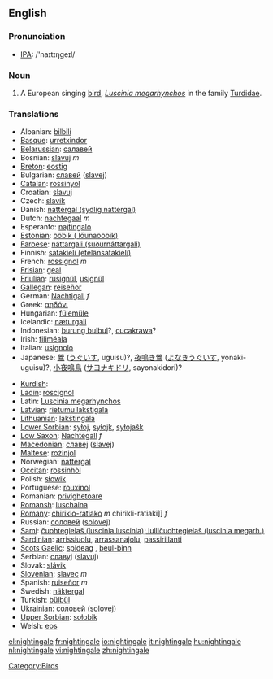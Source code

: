==English==

===Pronunciation===
*[[w:IPA|IPA]]: /'naɪtɪŋgeɪl/

===Noun===
{{en-noun}}
# A European singing [[bird]], ''[[Luscinia megarhynchos]]'' in the family [[Turdidae]].

===Translations===
{{top}}
*Albanian: [[bilbili]]
*[[Basque]]: [[urretxindor]]
*[[Belarussian]]: [[салавей]]
*Bosnian: [[slavuj]] ''m''
*[[Breton]]: [[eostig]]
*Bulgarian: [[славей]] ([[slavej]])
*[[Catalan]]: [[rossinyol]]
*Croatian: [[slavuj]]
*Czech: [[slavík]]
*Danish: [[nattergal (sydlig nattergal)]]
*Dutch: [[nachtegaal]] ''m''
*Esperanto: [[najtingalo]]
*[[Estonian]]: [[ööbik ( lőunaööbik)]]
*[[Faroese]]: [[náttargali (suðurnáttargali)]]
*Finnish: [[satakieli (etelänsatakieli)]]
*French: [[rossignol]] ''m''
*[[Frisian]]: [[geal]]
*[[Friulian]]: [[rusignűl]], [[usignűl]]
*[[Gallegan]]: [[reiseñor]]
*German: [[Nachtigall]] ''f''
*Greek: [[αηδόνι]] '' ''
*Hungarian: [[fülemüle]]
*Icelandic: [[næturgali]]
*Indonesian: [[burung bulbul]]?, [[cucakrawa]]?
*Irish: [[filiméala]]
*Italian: [[usignolo]] '' ''
*Japanese: [[鶯]] ([[うぐいす]], uguisu)?, [[夜鳴き鶯]] ([[よなきうぐいす]], yonaki-uguisu)?, [[小夜鳴鳥]] ([[サヨナキドリ]], sayonakidori)?
{{mid}}
*[[Kurdish]]: {{trad|ku|bilbil}} {{m}}
*[[Ladin]]: [[roscignol]]
*Latin: [[Luscinia megarhynchos]] '' ''
*[[Latvian]]: [[rietumu lakstīgala]]
*[[Lithuanian]]: [[lakštingala]]
*[[Lower Sorbian]]: [[syłoj]], [[syłojk]], [[syłojašk]]
*[[Low Saxon]]: [[Nachtegall]] ''f''
*[[Macedonian]]: [[славеj]] ([[slavej]])
*[[Maltese]]: [[rożinjol]]
*Norwegian: [[nattergal]]
*[[Occitan]]: [[rossinhòl]]
*Polish: [[słowik]] '' ''
*Portuguese: [[rouxinol]]
*Romanian: [[privighetoare]]
*[[Romansh]]: [[luschaina]]
*[[Romany]]: [[chiriklo-ratiako]] ''m'' chirikli-ratiaki]] ''f''
*Russian: [[соловей]] ([[solovej]]) '' ''
*[[Sami]]: [[čuohtegielaš (luscinia luscinia); lulličuohtegielaš (luscinia megarh.)]]
*[[Sardinian]]: [[arrissiuolu]], [[arrassanajolu]], [[passirillanti]]
*[[Scots Gaelic]]: [[spideag]] {{f}}, [[beul-binn]] {{m}}
*Serbian: [[славуj]] ([[slavuj]])
*Slovak: [[slávik]]
*[[Slovenian]]: [[slavec]] ''m''
*Spanish: [[ruiseñor]] ''m''
*Swedish: [[näktergal]]
*Turkish: [[bülbül]]
*[[Ukrainian]]: [[соловей]] ([[solovej]])
*[[Upper Sorbian]]: [[sołobik]]
*Welsh: [[eos]]
{{bottom}}

[[Category:Birds]]

[[el:nightingale]]
[[fr:nightingale]]
[[io:nightingale]]
[[it:nightingale]]
[[hu:nightingale]]
[[nl:nightingale]]
[[vi:nightingale]]
[[zh:nightingale]]